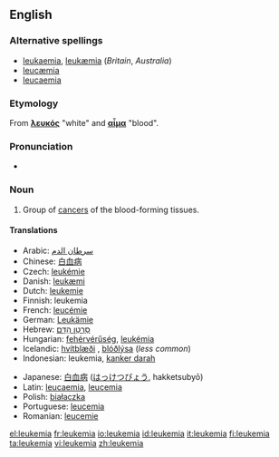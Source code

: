 ==English==

===Alternative spellings===
*[[leukaemia]], [[leukæmia]] (''Britain'', ''Australia'')
*[[leucæmia]]
*[[leucaemia]]

===Etymology===
From {{Gr.}} '''[[λευκός]]''' "white" and '''[[αἷμα]]''' "blood".

===Pronunciation===
*{{IPA|/luˈkimiə/}}

===Noun===
{{en-noun|-}}

# {{context|US|oncology|pathology}} Group of [[cancer]]s of the blood-forming tissues.

====Translations====
{{trans-top|cancer of blood forming tissue}}
*Arabic:  [[سرطان الدم]]
*Chinese: [[白血病]]
*Czech: [[leukémie]]
*Danish: [[leukæmi]] {{c}}
*Dutch: [[leukemie]]
*Finnish: leukemia
*French: [[leucémie]]
*German: [[Leukämie]] {{f}}
*Hebrew: [[סרטן הדם|סַרְטַן הַדָּם]] {{m}}
*Hungarian: [[fehérvérűség]], [[leukémia]]
*Icelandic: [[hvítblæði]] {{n}}, [[blóðlýsa]] {{f}} (''less common'')
*Indonesian: leukemia, [[kanker darah]]
{{trans-mid}}
*Japanese: [[白血病]] ([[はっけつびょう]], hakketsubyō)
*Latin: [[leucaemia]], [[leucemia]]
*Polish: [[białaczka]] {{f}}
*Portuguese: [[leucemia]]
*Romanian: [[leucemie]] {{f}}
{{trans-bottom}}

[[el:leukemia]]
[[fr:leukemia]]
[[io:leukemia]]
[[id:leukemia]]
[[it:leukemia]]
[[fi:leukemia]]
[[ta:leukemia]]
[[vi:leukemia]]
[[zh:leukemia]]